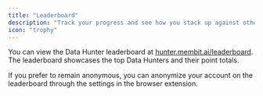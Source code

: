 ```yaml
---
title: "Leaderboard"
description: "Track your progress and see how you stack up against other Data Hunters."
icon: "trophy"
---
```


You can view the Data Hunter leaderboard at [hunter.membit.ai/leaderboard](https://hunter.membit.ai/leaderboard). The leaderboard showcases the top Data Hunters and their point totals.

<Info>
  If you prefer to remain anonymous, you can anonymize your account on the
  leaderboard through the settings in the browser extension.
</Info>
